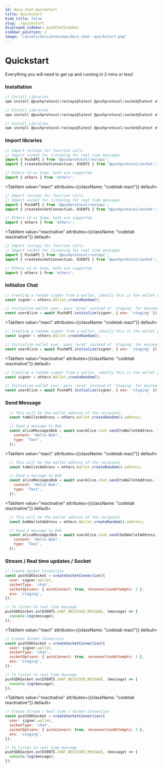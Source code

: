 ```yaml
---
id: docs-chat-quickstart
title: Quickstart
hide_title: false
slug: ./quickstart
displayed_sidebar: pushChatSidebar
sidebar_position: 2
image: "/assets/docs/previews/docs_chat--quickstart.png"
---
```


# Quickstart

Everything you will need to get up and running in 2 mins or less!

<head>
  <title>Quickstart | Push Chat | Push Documentation</title>
</head>


### Installation

<Tabs className="codetabs" groupId="code-examples">
  <TabItem value="js" attributes={{className: "codetab js"}} default>
    

  ```js
  // Install Libraries
  npm install @pushprotocol/restapi@latest @pushprotocol/socket@latest ethers@^5.7
  ```

  </TabItem>
  <TabItem value="react" attributes={{className: "codetab react"}} default>
    

  ```js
  // Install Libraries
  npm install @pushprotocol/restapi@latest @pushprotocol/socket@latest ethers@^5.7
  ```

  </TabItem>
  <TabItem value="reactnative" attributes={{className: "codetab reactnative"}} default>
    

  ```js
  // Install Libraries
  npm install @pushprotocol/restapi@latest @pushprotocol/socket@latest ethers@^5.7
  ```

  </TabItem>
</Tabs>


### Import libraries

<Tabs className="codetabs" groupId="code-examples">
  <TabItem value="js" attributes={{className: "codetab js"}} default>
    

  ```js
  // Import restapi for function calls  
  // Import socket for listening for real time messages
  import { PushAPI } from '@pushprotocol/restapi';
  import { createSocketConnection, EVENTS } from '@pushprotocol/socket';

  // Ethers v5 or Viem, both are supported
  import { ethers } from 'ethers';
  ```

  </TabItem>

  <TabItem value="react" attributes={{className: "codetab react"}} default>
    

  ```js
  // Import restapi for function calls  
  // Import socket for listening for real time messages
  import { PushAPI } from '@pushprotocol/restapi';
  import { createSocketConnection, EVENTS } from '@pushprotocol/socket';

  // Ethers v5 or Viem, both are supported
  import { ethers } from 'ethers';
  ```

  </TabItem>

  <TabItem value="reactnative" attributes={{className: "codetab reactnative"}} default>
    

  ```js
  // Import restapi for function calls  
  // Import socket for listening for real time messages
  import { PushAPI } from '@pushprotocol/restapi';
  import { createSocketConnection, EVENTS } from '@pushprotocol/socket';

  // Ethers v5 or Viem, both are supported
  import { ethers } from 'ethers';
  ```

  </TabItem>
</Tabs>

### Initialize Chat

<Tabs className="codetabs" groupId="code-examples">
  <TabItem value="js" attributes={{className: "codetab js"}} default>
    

  ```js
  // Creating a random signer from a wallet, ideally this is the wallet you will connect
  const signer = ethers.Wallet.createRandom();

  // Initialize wallet user, pass 'prod' instead of 'staging' for mainnet apps
  const userAlice = await PushAPI.initialize(signer, { env: 'staging' });
  ```

  </TabItem>

  <TabItem value="react" attributes={{className: "codetab react"}} default>
    

  ```js
  // Creating a random signer from a wallet, ideally this is the wallet you will connect
  const signer = ethers.Wallet.createRandom();

  // Initialize wallet user, pass 'prod' instead of 'staging' for mainnet apps
  const userAlice = await PushAPI.initialize(signer, { env: 'staging' });
  ```

  </TabItem>

  <TabItem value="reactnative" attributes={{className: "codetab reactnative"}} default>
    

  ```js
  // Creating a random signer from a wallet, ideally this is the wallet you will connect
  const signer = ethers.Wallet.createRandom();

  // Initialize wallet user, pass 'prod' instead of 'staging' for mainnet apps
  const userAlice = await PushAPI.initialize(signer, { env: 'staging' });
  ```

  </TabItem>
</Tabs>

### Send Message

<Tabs className="codetabs" groupId="code-examples">
  <TabItem value="js" attributes={{className: "codetab js"}} default>
    

  ```js
    // This will be the wallet address of the recipient 
    const toWalletAddress = ethers.Wallet.createRandom().address;

    // Send a message to Bob
    const aliceMessagesBob = await userAlice.chat.send(toWalletAddress, {
      content: 'Hello Bob!',
      type: 'Text',
    });
  ```

  </TabItem>

  <TabItem value="react" attributes={{className: "codetab react"}} default>
    

  ```js
    // This will be the wallet address of the recipient 
    const toWalletAddress = ethers.Wallet.createRandom().address;

    // Send a message to Bob
    const aliceMessagesBob = await userAlice.chat.send(toWalletAddress, {
      content: 'Hello Bob!',
      type: 'Text',
    });
  ```

  </TabItem>

  <TabItem value="reactnative" attributes={{className: "codetab reactnative"}} default>
    

  ```js
    // This will be the wallet address of the recipient 
    const bobWalletAddress = ethers.Wallet.createRandom().address;

    // Send a message to Bob
    const aliceMessagesBob = await userAlice.chat.send(bobWalletAddress, {
      content: 'Hello Bob!',
      type: 'Text',
    });
  ```

  </TabItem>
</Tabs>

### Stream / Real time updates / Socket

<Tabs className="codetabs" groupId="code-examples">
  <TabItem value="js" attributes={{className: "codetab js"}} default>
    

  ```js
  // Create Socket Connection
  const pushSDKSocket = createSocketConnection({
    user: signer.wallet,
    socketType: 'chat',
    socketOptions: { autoConnect: true, reconnectionAttempts: 3 },
    env: 'staging',
  });

  // To listen to real time message
  pushSDKSocket.on(EVENTS.CHAT_RECEIVED_MESSAGE, (message) => {
    console.log(message);
  });
  ```

  </TabItem>

  <TabItem value="react" attributes={{className: "codetab react"}} default>
    

  ```js
  // Create Socket Connection
  const pushSDKSocket = createSocketConnection({
    user: signer.wallet,
    socketType: 'chat',
    socketOptions: { autoConnect: true, reconnectionAttempts: 3 },
    env: 'staging',
  });

  // To listen to real time message
  pushSDKSocket.on(EVENTS.CHAT_RECEIVED_MESSAGE, (message) => {
    console.log(message);
  });
  ```

  </TabItem>

  
  <TabItem value="reactnative" attributes={{className: "codetab reactnative"}} default>
    

  ```js
  // Create Stream / Real time / Socket Connection
  const pushSDKSocket = createSocketConnection({
    user: signer.wallet,
    socketType: 'chat',
    socketOptions: { autoConnect: true, reconnectionAttempts: 3 },
    env: 'staging',
  });

  // To listen to real time message
  pushSDKSocket.on(EVENTS.CHAT_RECEIVED_MESSAGE, (message) => {
    console.log(message);
  });
  ```

  </TabItem>
</Tabs>